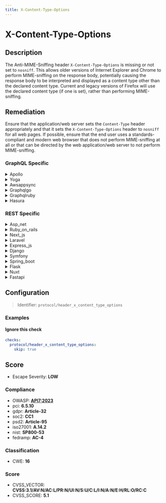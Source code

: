 ```yaml
---
title: X-Content-Type-Options
---
```


# X-Content-Type-Options

## Description

The Anti-MIME-Sniffing header `X-Content-Type-Options` is missing or not set to `nosniff`.
This allows older versions of Internet Explorer and Chrome to perform MIME-sniffing on the response body, potentially causing the response body to be interpreted and displayed as a content type other than the declared content type. Current and legacy versions of Firefox will use the declared content type (if one is set), rather than performing MIME-sniffing.


## Remediation

Ensure that the application/web server sets the `Content-Type` header appropriately and that it sets the `X-Content-Type-Options` header to `nosniff` for all web pages.
If possible, ensure that the end user uses a standards-compliant and modern web browser that does not perform MIME-sniffing at all or that can be directed by the web application/web server to not perform MIME-sniffing.



### GraphQL Specific

<details>
    <summary>Apollo</summary>

To mitigate the risk of MIME type sniffing attacks in the Apollo framework engine, set the 'X-Content-Type-Options' header to 'nosniff' for all responses served by the server. This can be achieved by configuring the server middleware to include this header, ensuring that browsers adhere to the declared content type as specified by the 'Content-Type' header.

</details>

<details>
    <summary>Yoga</summary>

To mitigate the risk of MIME type sniffing attacks in the Yoga framework engine, ensure that the 'X-Content-Type-Options' header is set to 'nosniff' for all responses served by the server. This can typically be achieved by configuring the server settings or by including a middleware that sets this header appropriately for each outgoing response.

</details>

<details>
    <summary>Awsappsync</summary>

To mitigate the risk of MIME type sniffing which can lead to security vulnerabilities, it is recommended to set the 'X-Content-Type-Options' header to 'nosniff' in all responses served by your AWS AppSync API. This can be achieved by configuring your resolvers or using a Lambda function to set the header on HTTP responses. Ensure that your API's integration responses include the header 'X-Content-Type-Options: nosniff' to instruct browsers to strictly adhere to the declared content type.

</details>

<details>
    <summary>Graphqlgo</summary>

Set the 'X-Content-Type-Options' header to 'nosniff' in the GraphQL Go framework engine to prevent MIME type sniffing.

</details>

<details>
    <summary>Graphqlruby</summary>

Set the 'X-Content-Type-Options' header to 'nosniff' in the response to prevent MIME type sniffing.

</details>

<details>
    <summary>Hasura</summary>

Set the 'X-Content-Type-Options' header to 'nosniff' in the Hasura engine's response headers to prevent MIME type sniffing.

</details>


### REST Specific

<details>
    <summary>Asp_net</summary>

In ASP.NET, ensure that all responses sent from the server include the 'X-Content-Type-Options' HTTP header with the value 'nosniff'. This can be achieved by adding a custom HTTP header in the web.config file or by setting the header directly in your application's response headers. 'nosniff'); to your application's response pipeline.

</details>

<details>
    <summary>Ruby_on_rails</summary>

In Ruby on Rails, set the 'X-Content-Type-Options' header to 'nosniff' in your application's configuration. Add 'config.action_dispatch.default_headers.merge!({'X-Content-Type-Options' => 'nosniff'})' to 'config/application.rb' or use 'response.headers['X-Content-Type-Options'] = 'nosniff'' in your controllers to prevent MIME-sniffing vulnerabilities.

</details>

<details>
    <summary>Next_js</summary>

In your Next.js application, ensure that the `X-Content-Type-Options` header is set to `nosniff` for all responses. You can achieve this by customizing the server configuration or by using middleware in the API routes to set the header appropriately. For example, you can add a custom server middleware that sets the header like so: `res.setHeader('X-Content-Type-Options', 'nosniff');` for each incoming request.

</details>

<details>
    <summary>Laravel</summary>

In Laravel, set the 'X-Content-Type-Options' header to 'nosniff' for all responses by adding 'Header set X-Content-Type-Options "nosniff"' to your web server's configuration or by using middleware to include it in the HTTP response headers.

</details>

<details>
    <summary>Express_js</summary>

In Express.js, ensure that the 'X-Content-Type-Options' header is set to 'nosniff' for all responses. This can be achieved by using the helmet middleware, which can be installed via npm and included in your application as follows: `const helmet = require('helmet'); app.use(helmet.noSniff());`

</details>

<details>
    <summary>Django</summary>

In your Django application, ensure that the 'X-Content-Type-Options' header is set to 'nosniff' for all responses. This can be achieved by using the 'SecurityMiddleware' provided by Django, which sets this header by default. To enable the middleware, add 'django.middleware.security.SecurityMiddleware' to the 'MIDDLEWARE' setting in your settings.py file. If you have custom response handling, you can also set the header manually by adding 'response['X-Content-Type-Options'] = 'nosniff'' to your HttpResponse objects.

</details>

<details>
    <summary>Symfony</summary>

In Symfony, ensure that the 'X-Content-Type-Options' header is set to 'nosniff' for all responses. This can be achieved by adding a response header in your controller or by using an event listener to set the header globally. For example, in your controller, you can use '	extbackslash Symfony	extbackslash Component	extbackslash HttpFoundation	extbackslash Response' to set the header like so: '	extbackslash$ response->headers->set('X-Content-Type-Options', 'nosniff');'. Alternatively, create an event listener for 'kernel.response' and set the header for each response sent by the application.

</details>

<details>
    <summary>Spring_boot</summary>

In Spring Boot applications, ensure that the 'X-Content-Type-Options' header is set to 'nosniff' for all responses. This can be achieved by configuring the security headers in the SecurityConfig class using the HttpSecurity object, or by implementing a custom filter that adds this header to every response.

</details>

<details>
    <summary>Flask</summary>

In Flask, set the 'X-Content-Type-Options' header to 'nosniff' for all responses by adding the following line to your view functions or by using a response middleware: 'response.headers['X-Content-Type-Options'] = 'nosniff'.

</details>

<details>
    <summary>Nuxt</summary>

In your Nuxt.js application, ensure that the `X-Content-Type-Options` header is set to `nosniff` for all responses. You can achieve this by using the `@nuxtjs/helmet` module, which sets security-related headers. After installing the module, add `'@nuxtjs/helmet'` to the `modules` section of your `nuxt.config.js` file, and configure it to include the `X-Content-Type-Options` header by setting `helmet: { contentSecurityPolicy: false, xContentTypeOptions: 'nosniff' }` in the same file.

</details>

<details>
    <summary>Fastapi</summary>

In FastAPI, ensure that all responses include the 'X-Content-Type-Options' header with the value 'nosniff'. This can be achieved by using FastAPI's middleware to add this header to all outgoing responses. For example, you can create a middleware function that sets the 'X-Content-Type-Options' header to 'nosniff' and add it to your FastAPI application instance using the 'app.add_middleware' method.

</details>

## Configuration

> Identifier: `protocol/header_x_content_type_options`



### Examples



#### Ignore this check

```yaml
checks:
  protocol/header_x_content_type_options:
    skip: true
```




## Score

- Escape Severity: **<span className="low-severity">LOW</span>**

### Compliance

- OWASP: **[API7:2023](https://github.com/OWASP/API-Security/blob/master/editions/2023/en/0xa7-server-side-request-forgery.md)**
- pci: **6.5.10**
- gdpr: **Article-32**
- soc2: **CC1**
- psd2: **Article-95**
- iso27001: **A.14.2**
- nist: **SP800-53**
- fedramp: **AC-4**

### Classification

- CWE: **16**




### Score

- CVSS_VECTOR: **CVSS:3.1/AV:N/AC:L/PR:N/UI:N/S:U/C:L/I:N/A:N/E:H/RL:O/RC:C**
- CVSS_SCORE: **5.1**

